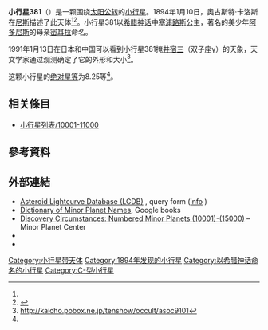 {{Infobox planet
 | minorplanet     = yes
 | name            = 381 Myrrha
 | background      = #D6D6D6
 | image = 
 | image_size      = 
 | caption         =
 | discovery_ref   =  <ref name="MPC-object" />
 | discoverer      = [[奧古斯特·卡洛斯|奧古斯特·卡洛斯]]
 | discovery_site  = [[尼斯|尼斯]]
 | discovered      = 1894年1月10日
 | mpc_name        = 381 Myrrha
 | alt_names       = 381 Myrrha
 | pronounced      = 
 | named_after     = <ref name="MPC-object" />
 | mp_category     = [[主帶小行星|主帶小行星]] <ref name="MPC-object" /><ref name="jpldata" />
 | orbit_ref       = <ref name="a">[http://ssd.jpl.nasa.gov/sbdb.cgi?sstr=381 381] {{Wayback|url=http://ssd.jpl.nasa.gov/sbdb.cgi?sstr=381 |date=20201023024916 }}，小行星數據庫瀏覽器（JPL Small-Body Database Browser）－[[美国国家航空航天局|美国国家航空航天局]]喷气推进实验室</ref>
 | epoch           = 2018-03-23.0（[[儒略日|JD]] 2458200.5）
 | uncertainty     = 0
 | observation_arc = 
 | aphelion = {{convert|3.515|AU|km|3|abbr=on|lk=out}}
 | perihelion      = {{convert|2.9341031|AU|km|3|abbr=on}}
 | semimajor       = 3.2245672
 | eccentricity    = 0.0900785
 | period          = 5.79[[儒略年|yr]]
 | mean_anomaly    = 92.65987[[度|°]]
 | mean_motion     = {{Deg2DMS|0.17021460|sup=ms}} / day
 | inclination     = 12.55575
 | asc_node        = 125.09611°
 | arg_peri        = 143.18772
 | mean_diameter   = 
 | rotation        = 
 | albedo          =
 | spectral_type   =
 | abs_magnitude   = 8.25<ref name="jpldata" />
}}
'''小行星381'''（{{lang-en|381 Myrrha}}）是一颗围绕[[太阳|太阳]][[公转|公转]]的[[小行星|小行星]]。1894年1月10日，奧古斯特·卡洛斯在[[尼斯|尼斯]]描述了此天体<ref name="a" /><ref>{{cite news|title=小行星列表|url=http://cfa-www.harvard.edu/iau/lists/NumberedMPs.txt|accessdate=2018-10-19|newspaper=哈佛大学|archive-date=2008-05-17|archive-url=https://web.archive.org/web/20080517010638/http://cfa-www.harvard.edu/iau/lists/NumberedMPs.txt|dead-url=no}}</ref>。小行星381以[[希腊神话|希腊神话]]中[[塞浦路斯|塞浦路斯]]公主，著名的美少年[[阿多尼斯|阿多尼斯]]的母亲[[密耳拉|密耳拉]]命名。

1991年1月13日在日本和中国可以看到小行星381掩[[井宿三|井宿三]]（双子座γ）的天象，天文学家通过观测确定了它的外形和大小<ref>http://kaicho.pobox.ne.jp/tenshow/occult/asoc9101{{dead link|date=2017年12月 |bot=InternetArchiveBot |fix-attempted=yes }}</ref>。

这颗小行星的[[绝对星等|绝对星等]]为8.25等<ref name="a" />。

== 相关條目 ==
*[[小行星列表/10001-11000|小行星列表/10001-11000]]

== 參考資料 ==
{{reflist|refs=

<ref name="jpldata">{{cite web
 |type         = 2018-01-26 last obs.
 |title        = JPL Small-Body Database Browser:381 Myrrha-381 Myrrha
 |url          = https://ssd.jpl.nasa.gov/sbdb.cgi?sstr=381
 |publisher    = [[Jet_Propulsion_Laboratory|Jet Propulsion Laboratory]]
 |accessdate   = 28 March 2018
 |archive-date = 2020-10-23
 |archive-url  = https://web.archive.org/web/20201023024916/https://ssd.jpl.nasa.gov/sbdb.cgi?sstr=381
 |dead-url     = no
}}</ref>

<ref name="MPC-object">{{cite web
  |title      = 381 Myrrha
  |work      = Minor Planet Center
  |url      = https://www.minorplanetcenter.net/db_search/show_object?object_id=381
  |accessdate      = 28 March 2018
  |archive-date      = 2014-01-03
  |archive-url      = https://web.archive.org/web/20140103184651/http://www.minorplanetcenter.net/db_search/show_object?object_id=381
  |dead-url      = no
  }}</ref>

}}

==  外部連結 ==
* [http://www.minorplanet.info/PHP/lcdbsummaryquery.php Asteroid Lightcurve Database (LCDB)] {{Wayback|url=http://www.minorplanet.info/PHP/lcdbsummaryquery.php |date=20171210173955 }}, query form ([http://www.minorplanet.info/lightcurvedatabase.html info] {{Wayback|url=http://www.minorplanet.info/lightcurvedatabase.html |date=20171216050541 }})
* [https://books.google.com/books?id=aeAg1X7afOoC&pg Dictionary of Minor Planet Names], Google books
* [http://www.minorplanetcenter.net/iau/lists/NumberedMPs010001.html Discovery Circumstances: Numbered Minor Planets (10001)-(15000)] {{Wayback|url=http://www.minorplanetcenter.net/iau/lists/NumberedMPs010001.html |date=20180612162317 }} – Minor Planet Center
* {{AstDys|381}}
* {{JPL small body}}

{{Minor Planet Number|[[小行星380|小行星380]]|[[小行星382|小行星382]]}}
{{小天体}}

[[Category:小行星带天体|Category:小行星带天体]]
[[Category:1894年发现的小行星|Category:1894年发现的小行星]]
[[Category:以希腊神话命名的小行星|Category:以希腊神话命名的小行星]]
[[Category:C-型小行星|Category:C-型小行星]]